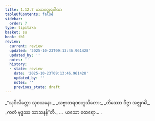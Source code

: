 ```yaml
---
title: 1.12.7 ယသတ္ထေရဂါထာ
tableOfContents: false
sidebar:
  order: 7
type: tipitaka
basket: su
book: th1
review:
  current: review
  updated: '2025-10-23T09:13:46.961428'
  updated_by: ''
  notes: ''
  history:
  - state: review
    date: '2025-10-23T09:13:46.961428'
    updated_by: ''
    notes: ''
    previous_state: draft
---
```



<ReviewStatus review={frontmatter.review} showDetails={true} />

<HypothesisAnnotation frontmatter={frontmatter} />

<DynamicBreadcrumb />

<Division number="117" book="th1" e="ch" v="19" p="245">

<Paragraph number="261" type="verses" book="th1">
_“သုဝိလိတ္တော သုဝသနော,_  
_သဗ္ဗာဘရဏဘူသိတော;_  
_တိဿော ဝိဇ္ဇာ အဇ္ဈဂမိံ,_  
_ကတံ ဗုဒ္ဓဿ သာသနန်”တိ._  


</Paragraph>
</Division>

<Paragraph number="262" type="center" book="th1">
…  ယသော ထေရော… .
</Paragraph>